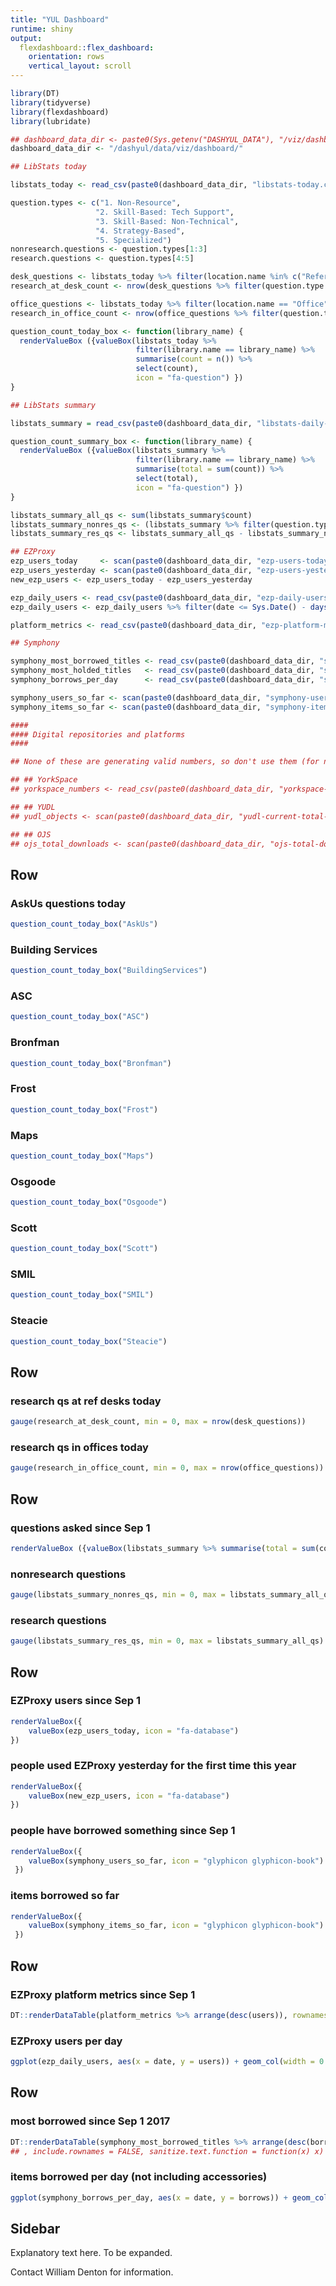```yaml
---
title: "YUL Dashboard"
runtime: shiny
output:
  flexdashboard::flex_dashboard:
    orientation: rows
    vertical_layout: scroll
---
```


```r
library(DT)
library(tidyverse)
library(flexdashboard)
library(lubridate)

## dashboard_data_dir <- paste0(Sys.getenv("DASHYUL_DATA"), "/viz/dashboard/")
dashboard_data_dir <- "/dashyul/data/viz/dashboard/"

## LibStats today

libstats_today <- read_csv(paste0(dashboard_data_dir, "libstats-today.csv"))

question.types <- c("1. Non-Resource",
                   "2. Skill-Based: Tech Support",
                   "3. Skill-Based: Non-Technical",
                   "4. Strategy-Based",
                   "5. Specialized")
nonresearch.questions <- question.types[1:3]
research.questions <- question.types[4:5]

desk_questions <- libstats_today %>% filter(location.name %in% c("Reference Desk", "Drop-in Desk"))
research_at_desk_count <- nrow(desk_questions %>% filter(question.type %in% research.questions))

office_questions <- libstats_today %>% filter(location.name == "Office")
research_in_office_count <- nrow(office_questions %>% filter(question.type %in% research.questions))

question_count_today_box <- function(library_name) {
  renderValueBox ({valueBox(libstats_today %>%
                            filter(library.name == library_name) %>%
                            summarise(count = n()) %>%
                            select(count),
                            icon = "fa-question") })
}

## LibStats summary

libstats_summary = read_csv(paste0(dashboard_data_dir, "libstats-daily-summary.csv"))

question_count_summary_box <- function(library_name) {
  renderValueBox ({valueBox(libstats_summary %>%
                            filter(library.name == library_name) %>%
                            summarise(total = sum(count)) %>%
                            select(total),
                            icon = "fa-question") })
}

libstats_summary_all_qs <- sum(libstats_summary$count)
libstats_summary_nonres_qs <- (libstats_summary %>% filter(question.type %in% nonresearch.questions))$count %>% sum
libstats_summary_res_qs <- libstats_summary_all_qs - libstats_summary_nonres_qs

## EZProxy
ezp_users_today     <- scan(paste0(dashboard_data_dir, "ezp-users-today.txt"))
ezp_users_yesterday <- scan(paste0(dashboard_data_dir, "ezp-users-yesterday.txt"))
new_ezp_users <- ezp_users_today - ezp_users_yesterday

ezp_daily_users <- read_csv(paste0(dashboard_data_dir, "ezp-daily-users.csv"))
ezp_daily_users <- ezp_daily_users %>% filter(date <= Sys.Date() - days(2)) ## Drop the partial yesterday

platform_metrics <- read_csv(paste0(dashboard_data_dir, "ezp-platform-metrics.csv"))

## Symphony

symphony_most_borrowed_titles <- read_csv(paste0(dashboard_data_dir, "symphony-most-borrowed-titles.csv"))
symphony_most_holded_titles   <- read_csv(paste0(dashboard_data_dir, "symphony-most-holded-titles.csv"))
symphony_borrows_per_day      <- read_csv(paste0(dashboard_data_dir, "symphony-borrows-per-day.csv"))

symphony_users_so_far <- scan(paste0(dashboard_data_dir, "symphony-users-so-far.txt"))
symphony_items_so_far <- scan(paste0(dashboard_data_dir, "symphony-items-so-far.txt"))

####
#### Digital repositories and platforms
####

## None of these are generating valid numbers, so don't use them (for now).

## ## YorkSpace
## yorkspace_numbers <- read_csv(paste0(dashboard_data_dir, "yorkspace-numbers.csv"))

## ## YUDL
## yudl_objects <- scan(paste0(dashboard_data_dir, "yudl-current-total-objects.txt"))

## ## OJS
## ojs_total_downloads <- scan(paste0(dashboard_data_dir, "ojs-total-downloads.txt"))

```

Row
-------------------------------------

### AskUs questions today

 ```r
question_count_today_box("AskUs")
```

### Building Services

```r
question_count_today_box("BuildingServices")
```

### ASC

```r
question_count_today_box("ASC")
```

### Bronfman

```r
question_count_today_box("Bronfman")
```

### Frost

```r
question_count_today_box("Frost")
```

### Maps

```r
question_count_today_box("Maps")
```

### Osgoode

```r
question_count_today_box("Osgoode")
```

### Scott

```r
question_count_today_box("Scott")
```

### SMIL

```r
question_count_today_box("SMIL")
```

### Steacie

```r
question_count_today_box("Steacie")
```


Row
-------------------------------------

### research qs at ref desks today

```r
gauge(research_at_desk_count, min = 0, max = nrow(desk_questions))
```

### research qs in offices today

```r
gauge(research_in_office_count, min = 0, max = nrow(office_questions))
```

Row
-------------------------------------

### questions asked since Sep 1

```r
renderValueBox ({valueBox(libstats_summary %>% summarise(total = sum(count)) %>% select(total), icon = "fa-question") })
```

### nonresearch questions

```r
gauge(libstats_summary_nonres_qs, min = 0, max = libstats_summary_all_qs)
```

### research questions

```r
gauge(libstats_summary_res_qs, min = 0, max = libstats_summary_all_qs)
```

Row
-------------------------------------

### EZProxy users since Sep 1

```r
renderValueBox({
    valueBox(ezp_users_today, icon = "fa-database")
})
```

### people used EZProxy yesterday for the first time this year

```r
renderValueBox({
    valueBox(new_ezp_users, icon = "fa-database")
})
```

### people have borrowed something since Sep 1

```r
renderValueBox({
    valueBox(symphony_users_so_far, icon = "glyphicon glyphicon-book")
 })
 ```

### items borrowed so far

```r
renderValueBox({
    valueBox(symphony_items_so_far, icon = "glyphicon glyphicon-book")
 })
 ```

<!-- ### checkouts of those items

```r
renderValueBox({
    valueBox(c(27342), icon = "glyphicon glyphicon-book")
 })
```
-->

<!-- Row
-------------------------------------

### YorkSpace items added since Sep 1 2016

```r
renderValueBox({
    valueBox(yorkspace_numbers$items_added, icon = "fa-database")
})
```

### YorkSpace downloads since Sep 1 2016

```r
renderValueBox({
    valueBox(yorkspace_numbers$author_downloads, icon = "fa-database")
})
```

### OJS downloads since Sep 1 2016

```r
renderValueBox({
    valueBox(ojs_total_downloads, icon = "fa-database")
})
```

### YUDL objects

```r
renderValueBox({
    valueBox(yudl_objects, icon = "fa-database")
})
```
-->

Row
-------------------------------------

### EZProxy platform metrics since Sep 1

```r
DT::renderDataTable(platform_metrics %>% arrange(desc(users)), rownames = FALSE)
```

### EZProxy users per day

```r
ggplot(ezp_daily_users, aes(x = date, y = users)) + geom_col(width = 0.6) + labs(title = "EZProxy users per day", x = "", y = "")
```

Row
-------------------------------------

### most borrowed since Sep 1 2017

```r
DT::renderDataTable(symphony_most_borrowed_titles %>% arrange(desc(borrows)), escape = FALSE, rownames = FALSE)
## , include.rownames = FALSE, sanitize.text.function = function(x) x)
```

### items borrowed per day (not including accessories)

```r
ggplot(symphony_borrows_per_day, aes(x = date, y = borrows)) + geom_col(width = 0.6) + labs(title = "Items borrowed per day", x = "", y = "")
```

Sidebar {.sidebar}
-------------------------------------
Explanatory text here.  To be expanded.

Contact William Denton for information.
